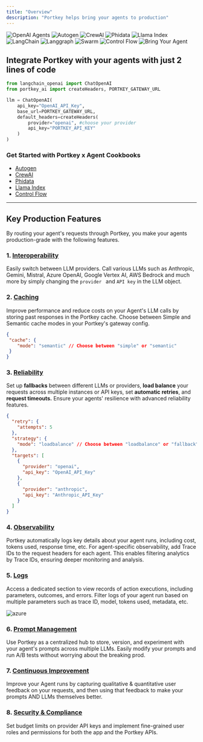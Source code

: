 ```yaml
---
title: "Overview"
description: "Portkey helps bring your agents to production"
---
```

<CardGroup cols={4}>
  <Card title="OpenAI Agents" href="/integrations/agents/openai-agents">
    <Frame>
    <img src="/images/openai-agents.png" alt="OpenAI Agents" />
    </Frame>
  </Card>
  <Card title="Autogen" href="/integrations/agents/autogen">
    <Frame>
    <img src="/images/autogen/autogen.jpg" alt="Autogen" />
    </Frame>
  </Card>

  <Card title="CrewAI" href="/integrations/agents/crewai">
  <Frame>
    <img src="/images/autogen/crew-ai.avif" alt="CrewAI" />
  </Frame>
  </Card>

  <Card title="Phidata" href="/integrations/agents/phidata">
    <Frame>
    <img src="/images/autogen/phidata.jpg" alt="Phidata" />
    </Frame>
  </Card>

  <Card title="Llama Index" href="/integrations/agents/llama-agents">
    <Frame>
    <img src="/images/autogen/llama-a.jpg" alt="Llama Index" />
    </Frame>
  </Card>

  <Card title="LangChain" href="/integrations/agents/langchain-agents">
    <Frame>
    <img src="/images/autogen/langchain-a.avif" alt="LangChain" />
    </Frame>
  </Card>
  <Card title="LangGraph" href="/integrations/agents/langgraph">
    <Frame>
    <img src="/images/autogen/Langgraph.jpeg" alt="Langgraph" />
    </Frame>
  </Card>
 <Card title="OpenAI Swarm" href="/integrations/agents/openai-swarm">
    <Frame>
    <img src="/images/autogen/swarm.png" alt="Swarm" />
    </Frame>
  </Card>
  <Card title="Control Flow" href="/integrations/agents/control-flow">
    <Frame>
    <img src="/images/autogen/control-flow.avif" alt="Control Flow" />
    </Frame>
  </Card>

  <Card title="Bring Your Agent" href="/integrations/agents/bring-your-own-agents">
    <Frame>
    <img src="/images/autogen/bya.avif" alt="Bring Your Agent" />
    </Frame>
  </Card>
</CardGroup>



## Integrate Portkey with your agents with just 2 lines of code

```py Langchain
from langchain_openai import ChatOpenAI
from portkey_ai import createHeaders, PORTKEY_GATEWAY_URL

llm = ChatOpenAI(
    api_key="OpenAI_API_Key",
    base_url=PORTKEY_GATEWAY_URL,
    default_headers=createHeaders(
        provider="openai", #choose your provider
        api_key="PORTKEY_API_KEY"
    )
)
```

### Get Started with Portkey x Agent Cookbooks

* [Autogen](https://dub.sh/Autogen-docs)
* [CrewAI](https://git.new/crewAI-docs)
* [Phidata](https://dub.sh/Phidata-docs)
* [Llama Index ](https://git.new/llama-agents)
* [Control Flow](https://dub.sh/Control-Flow-docs)

***

## Key Production Features

By routing your agent's requests through Portkey, you make your agents production-grade with the following features.

### 1\. [Interoperability](/product/ai-gateway/universal-api)

Easily switch between LLM providers. Call various LLMs such as Anthropic, Gemini, Mistral, Azure OpenAI, Google Vertex AI, AWS Bedrock and much more by simply changing the `provider ` and `API key` in the LLM object.

### 2\. [Caching](/product/ai-gateway/cache-simple-and-semantic)

Improve performance and reduce costs on your Agent's LLM calls by storing past responses in the Portkey cache. Choose between Simple and Semantic cache modes in your Portkey's gateway config.


```json
{
 "cache": {
    "mode": "semantic" // Choose between "simple" or "semantic"
 }
}
```

### 3\. [Reliability](/product/ai-gateway)

Set up **fallbacks** between different LLMs or providers, **load balance** your requests across multiple instances or API keys, set **automatic retries**, and **request timeouts.** Ensure your agents' resilience with advanced reliability features.

```json
{
  "retry": {
    "attempts": 5
  },
  "strategy": {
    "mode": "loadbalance" // Choose between "loadbalance" or "fallback"
  },
  "targets": [
    {
      "provider": "openai",
      "api_key": "OpenAI_API_Key"
    },
    {
      "provider": "anthropic",
      "api_key": "Anthropic_API_Key"
    }
  ]
}
```

### 4\. [Observability](/product/observability)

Portkey automatically logs key details about your agent runs, including cost, tokens used, response time, etc. For agent-specific observability, add Trace IDs to the request headers for each agent. This enables filtering analytics by Trace IDs, ensuring deeper monitoring and analysis.

### 5\. [Logs](/product/observability/logs)

Access a dedicated section to view records of action executions, including parameters, outcomes, and errors. Filter logs of your agent run based on multiple parameters such as trace ID, model, tokens used, metadata, etc.

<Frame>
<img src="/images/integrations/analytics-new-gif.gif" alt="azure" />
</Frame>

### 6\. [Prompt Management](/product/prompt-library)

Use Portkey as a centralized hub to store, version, and experiment with your agent's prompts across multiple LLMs. Easily modify your prompts and run A/B tests without worrying about the breaking prod.

### 7\. [Continuous Improvement](/product/observability/feedback)

Improve your Agent runs by capturing qualitative & quantitative user feedback on your requests, and then using that feedback to make your prompts AND LLMs themselves better.

### 8\. [Security & Compliance](/product/enterprise-offering/security-portkey)

Set budget limits on provider API keys and implement fine-grained user roles and permissions for both the app and the Portkey APIs.

